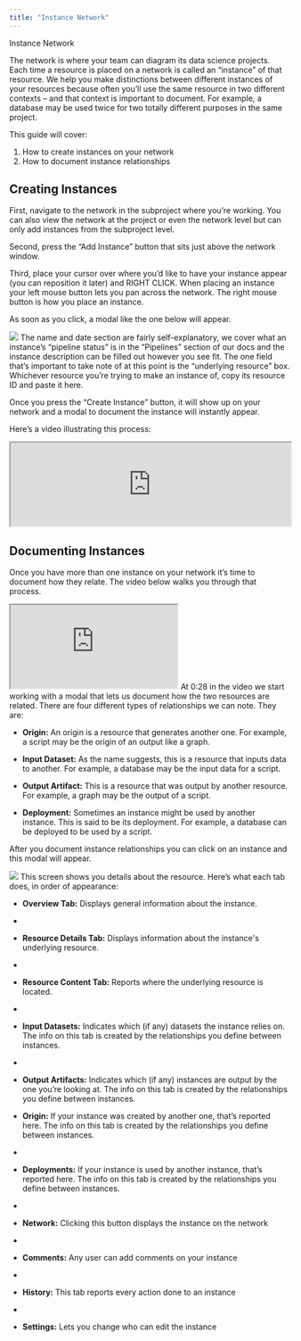 ```yaml
---
title: "Instance Network"
---
```

Instance Network

The network is where your team can diagram its data science projects. Each time a resource is placed on a network is called an “instance” of that resource. We help you make distinctions between different instances of your resources because often you’ll use the same resource in two different contexts – and that context is important to document. For example, a database may be used twice for two totally different purposes in the same project.  

This guide will cover:
1. How to create instances on your network
2. How to document instance relationships 

## Creating Instances
First, navigate to the network in the subproject where you’re working. You can also view the network at the project or even the network level but can only add instances from the subproject level. 

Second, press the “Add Instance” button that sits just above the network window. 

Third, place your cursor over where you’d like to have your instance appear (you can reposition it later) and RIGHT CLICK. When placing an instance your left mouse button lets you pan across the network. The right mouse button is how you place an instance. 

As soon as you click, a modal like the one below will appear. 
<Frame caption="This is where you create your instance">
  <img src="https://d27n7fycrsusaz.cloudfront.net/create+instance+modal.PNG" />
</Frame>
The name and date section are fairly self-explanatory, we cover what an instance’s “pipeline status” is in the “Pipelines” section of our docs and the instance description can be filled out however you see fit. The one field that’s important to take note of at this point is the “underlying resource” box. Whichever resource you’re trying to make an instance of, copy its resource ID and paste it here.

Once you press the “Create Instance” button, it will show up on your network and a modal to document the instance will instantly appear.

Here’s a video illustrating this process: 
<iframe width="100%" src="https://www.youtube.com/embed/MysBvJnbDFg"> </iframe>

## Documenting Instances
Once you have more than one instance on your network it’s time to document how they relate. The video below walks you through that process.
<iframe src="https://www.youtube.com/embed/ZSnY7xeaubU"> </iframe>
At 0:28 in the video we start working with a modal that lets us document how the two resources are related. There are four different types of relationships we can note. They are:

* **Origin:** An origin is a resource that generates another one. For example, a script may be the origin of an output like a graph. 

* **Input Dataset:** As the name suggests, this is a resource that inputs data to another. For example, a database may be the input data for a script.

* **Output Artifact:** This is a resource that was output by another resource. For example, a graph may be the output of a script. 

* **Deployment:** Sometimes an instance might be used by another instance. This is said to be its deployment. For example, a database can be deployed to be used by a script.

After you document instance relationships you can click on an instance and this modal will appear.
<Frame caption="This is the modal that displays details about your instance">
  <img src="https://d27n7fycrsusaz.cloudfront.net/documenting+instance+modal.PNG" />
</Frame>
This screen shows you details about the resource. Here’s what each tab does, in order of appearance: 

* **Overview Tab:** Displays general information about the instance.
* 
* **Resource Details Tab:** Displays information about the instance's underlying resource.
* 
* **Resource Content Tab:** Reports where the underlying resource is located.
* 
* **Input Datasets:** Indicates which (if any) datasets the instance relies on. The info on this tab is created by the relationships you define between instances.
* 
* **Output Artifacts:** Indicates which (if any) instances are output by the one you’re looking at. The info on this tab is created by the relationships you define between instances.

* **Origin:** If your instance was created by another one, that’s reported here. The info on this tab is created by the relationships you define between instances.
* 
* **Deployments:** If your instance is used by another instance, that’s reported here. The info on this tab is created by the relationships you define between instances.
* 
* **Network:** Clicking this button displays the instance on the network
* 
* **Comments:** Any user can add comments on your instance
* 
* **History:** This tab reports every action done to an instance
* 
* **Settings:** Lets you change who can edit the instance
